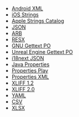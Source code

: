 * [Android XML](https://store.crowdin.com/android-xml)
* [iOS Strings](https://store.crowdin.com/strings)
* [Apple Strings Catalog](https://store.crowdin.com/string_catalog)
* [JSON](https://store.crowdin.com/json)
* [ARB](https://store.crowdin.com/arb)
* [RESX](https://store.crowdin.com/resx)
* [GNU Gettext PO](https://store.crowdin.com/gnu-gettext)
* [Unreal Engine Gettext PO](https://store.crowdin.com/gettext-unreal)
* [i18next JSON](https://store.crowdin.com/i18next-json)
* [Java Properties](https://store.crowdin.com/java-properties)
* [Properties Play](https://store.crowdin.com/properties-play)
* [Properties XML](https://store.crowdin.com/properties-xml)
* [XLIFF 1.2](https://store.crowdin.com/xliff)
* [XLIFF 2.0](https://store.crowdin.com/xliff2.0)
* [YAML](https://store.crowdin.com/yaml)
* [CSV](https://store.crowdin.com/csv)
* [XLSX](https://store.crowdin.com/xlsx-excel)